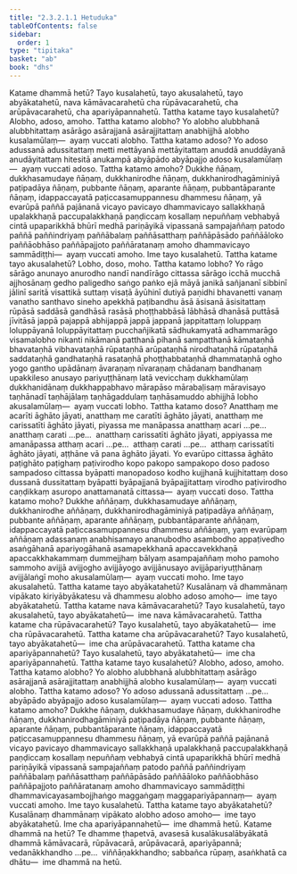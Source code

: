 ```yaml
---
title: "2.3.2.1.1 Hetuduka"
tableOfContents: false
sidebar:
  order: 1
type: "tipitaka"
basket: "ab"
book: "dhs"
---
```



<DynamicBreadcrumb />

<Division number="1059" book="dhs">

<Paragraph number="1725" book="dhs">
Katame dhammā hetū? Tayo kusalahetū, tayo akusalahetū, tayo abyākatahetū, nava kāmāvacarahetū cha rūpāvacarahetū, cha arūpāvacarahetū, cha apariyāpannahetū.
</Paragraph>

</Division>
<Division number="1060" book="dhs">

<Paragraph number="1726" book="dhs">
Tattha katame tayo kusalahetū? Alobho, adoso, amoho.
</Paragraph>

</Division>
<Division number="1061" book="dhs">

<Paragraph number="1727" book="dhs">
Tattha katamo alobho? Yo alobho alubbhanā alubbhitattaṃ asārāgo asārajjanā asārajjitattaṃ anabhijjhā alobho kusalamūlaṃ—  ayaṃ vuccati alobho.
</Paragraph>

</Division>
<Division number="1062" book="dhs">

<Paragraph number="1728" book="dhs">
Tattha katamo adoso? Yo adoso adussanā adussitattaṃ metti mettāyanā mettāyitattaṃ anuddā anuddāyanā anudāyitattaṃ hitesitā anukampā abyāpādo abyāpajjo adoso kusalamūlaṃ—  ayaṃ vuccati adoso.
</Paragraph>

</Division>
<Division number="1063" book="dhs">

<Paragraph number="1729" book="dhs">
Tattha katamo amoho? Dukkhe ñāṇaṃ, dukkhasamudaye ñāṇaṃ, dukkhanirodhe ñāṇaṃ, dukkhanirodhagāminiyā paṭipadāya ñāṇaṃ, pubbante ñāṇaṃ, aparante ñāṇaṃ, pubbantāparante ñāṇaṃ, idappaccayatā paṭiccasamuppannesu dhammesu ñāṇaṃ, yā evarūpā paññā pajānanā vicayo pavicayo dhammavicayo sallakkhaṇā upalakkhaṇā paccupalakkhaṇā paṇḍiccaṃ kosallaṃ nepuññaṃ vebhabyā cintā upaparikkhā bhūrī medhā pariṇāyikā vipassanā sampajaññaṃ patodo paññā paññindriyaṃ paññābalaṃ paññāsatthaṃ paññāpāsādo paññāāloko paññāobhāso paññāpajjoto paññāratanaṃ amoho dhammavicayo sammādiṭṭhi—  ayaṃ vuccati amoho.
</Paragraph>

<Paragraph number="1730" book="dhs">
Ime tayo kusalahetū.
</Paragraph>

</Division>
<Division number="1064" book="dhs">

<Paragraph number="1731" book="dhs">
Tattha katame tayo akusalahetū? Lobho, doso, moho.
</Paragraph>

</Division>
<Division number="1065" book="dhs">

<Paragraph number="1732" book="dhs">
Tattha katamo lobho? Yo rāgo sārāgo anunayo anurodho nandī nandīrāgo cittassa sārāgo icchā mucchā ajjhosānaṃ gedho paligedho saṅgo paṅko ejā māyā janikā sañjananī sibbinī jālinī saritā visattikā suttaṃ visaṭā āyūhinī dutiyā paṇidhi bhavanetti vanaṃ vanatho santhavo sineho apekkhā paṭibandhu āsā āsisanā āsisitattaṃ rūpāsā saddāsā gandhāsā rasāsā phoṭṭhabbāsā lābhāsā dhanāsā puttāsā jīvitāsā jappā pajappā abhijappā jappā jappanā jappitattaṃ loluppaṃ loluppāyanā loluppāyitattaṃ pucchañjikatā sādhukamyatā adhammarāgo visamalobho nikanti nikāmanā patthanā pihanā sampatthanā kāmataṇhā bhavataṇhā vibhavataṇhā rūpataṇhā arūpataṇhā nirodhataṇhā rūpataṇhā saddataṇhā gandhataṇhā rasataṇhā phoṭṭhabbataṇhā dhammataṇhā ogho yogo gantho upādānaṃ āvaraṇaṃ nīvaraṇaṃ chādanaṃ bandhanaṃ upakkileso anusayo pariyuṭṭhānaṃ latā vevicchaṃ dukkhamūlaṃ dukkhanidānaṃ dukkhappabhavo mārapāso mārabaḷisaṃ māravisayo taṇhānadī taṇhājālaṃ taṇhāgaddulaṃ taṇhāsamuddo abhijjhā lobho akusalamūlaṃ—  ayaṃ vuccati lobho.
</Paragraph>

</Division>
<Division number="1066" book="dhs">

<Paragraph number="1733" book="dhs">
Tattha katamo doso? Anatthaṃ me acarīti āghāto jāyati, anatthaṃ me caratīti āghāto jāyati, anatthaṃ me carissatīti āghāto jāyati, piyassa me manāpassa anatthaṃ acari …pe…  anatthaṃ carati …pe…  anatthaṃ carissatīti āghāto jāyati, appiyassa me amanāpassa atthaṃ acari …pe…  atthaṃ carati …pe…  atthaṃ carissatīti āghāto jāyati, aṭṭhāne vā pana āghāto jāyati. Yo evarūpo cittassa āghāto paṭighāto paṭighaṃ paṭivirodho kopo pakopo sampakopo doso padoso sampadoso cittassa byāpatti manopadoso kodho kujjhanā kujjhitattaṃ doso dussanā dussitattaṃ byāpatti byāpajjanā byāpajjitattaṃ virodho paṭivirodho caṇḍikkaṃ asuropo anattamanatā cittassa—  ayaṃ vuccati doso.
</Paragraph>

</Division>
<Division number="1067" book="dhs">

<Paragraph number="1734" book="dhs">
Tattha katamo moho? Dukkhe aññāṇaṃ, dukkhasamudaye aññāṇaṃ, dukkhanirodhe aññāṇaṃ, dukkhanirodhagāminiyā paṭipadāya aññāṇaṃ, pubbante aññāṇaṃ, aparante aññāṇaṃ, pubbantāparante aññāṇaṃ, idappaccayatā paṭiccasamuppannesu dhammesu aññāṇaṃ, yaṃ evarūpaṃ aññāṇaṃ adassanaṃ anabhisamayo ananubodho asambodho appaṭivedho asaṅgāhanā apariyogāhanā asamapekkhanā apaccavekkhaṇā apaccakkhakammaṃ dummejjhaṃ bālyaṃ asampajaññaṃ moho pamoho sammoho avijjā avijjogho avijjāyogo avijjānusayo avijjāpariyuṭṭhānaṃ avijjālaṅgī moho akusalamūlaṃ—  ayaṃ vuccati moho.
</Paragraph>

<Paragraph number="1735" book="dhs">
Ime tayo akusalahetū.
</Paragraph>

</Division>
<Division number="1068" book="dhs">

<Paragraph number="1736" book="dhs">
Tattha katame tayo abyākatahetū? Kusalānaṃ vā dhammānaṃ vipākato kiriyābyākatesu vā dhammesu alobho adoso amoho—  ime tayo abyākatahetū.
</Paragraph>

</Division>
<Division number="1069" book="dhs">

<Paragraph number="1737" book="dhs">
Tattha katame nava kāmāvacarahetū? Tayo kusalahetū, tayo akusalahetū, tayo abyākatahetū—  ime nava kāmāvacarahetū.
</Paragraph>

</Division>
<Division number="1070" book="dhs">

<Paragraph number="1738" book="dhs">
Tattha katame cha rūpāvacarahetū? Tayo kusalahetū, tayo abyākatahetū—  ime cha rūpāvacarahetū.
</Paragraph>

</Division>
<Division number="1071" book="dhs">

<Paragraph number="1739" book="dhs">
Tattha katame cha arūpāvacarahetū? Tayo kusalahetū, tayo abyākatahetū—  ime cha arūpāvacarahetū.
</Paragraph>

</Division>
<Division number="1072" book="dhs">

<Paragraph number="1740" book="dhs">
Tattha katame cha apariyāpannahetū? Tayo kusalahetū, tayo abyākatahetū—  ime cha apariyāpannahetū.
</Paragraph>

</Division>
<Division number="1073" book="dhs">

<Paragraph number="1741" book="dhs">
Tattha katame tayo kusalahetū? Alobho, adoso, amoho.
</Paragraph>

</Division>
<Division number="1074" book="dhs">

<Paragraph number="1742" book="dhs">
Tattha katamo alobho? Yo alobho alubbhanā alubbhitattaṃ asārāgo asārajjanā asārajjitattaṃ anabhijjhā alobho kusalamūlaṃ—  ayaṃ vuccati alobho.
</Paragraph>

</Division>
<Division number="1075" book="dhs">

<Paragraph number="1743" book="dhs">
Tattha katamo adoso? Yo adoso adussanā adussitattaṃ …pe…  abyāpādo abyāpajjo adoso kusalamūlaṃ—  ayaṃ vuccati adoso.
</Paragraph>

</Division>
<Division number="1076" book="dhs">

<Paragraph number="1744" book="dhs">
Tattha katamo amoho? Dukkhe ñāṇaṃ, dukkhasamudaye ñāṇaṃ, dukkhanirodhe ñāṇaṃ, dukkhanirodhagāminiyā paṭipadāya ñāṇaṃ, pubbante ñāṇaṃ, aparante ñāṇaṃ, pubbantāparante ñāṇaṃ, idappaccayatā paṭiccasamuppannesu dhammesu ñāṇaṃ, yā evarūpā paññā pajānanā vicayo pavicayo dhammavicayo sallakkhaṇā upalakkhaṇā paccupalakkhaṇā paṇḍiccaṃ kosallaṃ nepuññaṃ vebhabyā cintā upaparikkhā bhūrī medhā pariṇāyikā vipassanā sampajaññaṃ patodo paññā paññindriyaṃ paññābalaṃ paññāsatthaṃ paññāpāsādo paññāāloko paññāobhāso paññāpajjoto paññāratanaṃ amoho dhammavicayo sammādiṭṭhi dhammavicayasambojjhaṅgo maggaṅgaṃ maggapariyāpannaṃ—  ayaṃ vuccati amoho.
</Paragraph>

<Paragraph number="1745" book="dhs">
Ime tayo kusalahetū.
</Paragraph>

</Division>
<Division number="1077" book="dhs">

<Paragraph number="1746" book="dhs">
Tattha katame tayo abyākatahetū? Kusalānaṃ dhammānaṃ vipākato alobho adoso amoho—  ime tayo abyākatahetū. Ime cha apariyāpannahetū—  ime dhammā hetū.
</Paragraph>

</Division>
<Division number="1078" book="dhs">

<Paragraph number="1747" book="dhs">
Katame dhammā na hetū? Te dhamme ṭhapetvā, avasesā kusalākusalābyākatā dhammā kāmāvacarā, rūpāvacarā, arūpāvacarā, apariyāpannā; vedanākkhandho …pe…  viññāṇakkhandho; sabbañca rūpaṃ, asaṅkhatā ca dhātu—  ime dhammā na hetū.
</Paragraph>
</Division>